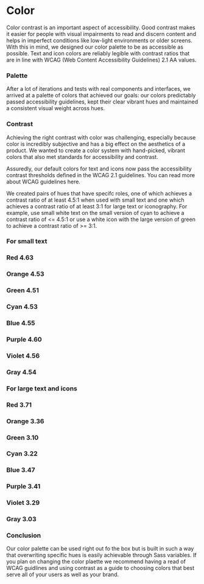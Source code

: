 

<Meta title="Components/Foundations/Color" />

# Color

Color contrast is an important aspect of accessibility. Good contrast makes it easier for people with visual impairments to read and discern content and helps in imperfect conditions like low-light environments or older screens. With this in mind, we designed our color palette to be as accessible as possible. Text and icon colors are reliably legible with contrast ratios that are in line with WCAG (Web Content Accessibility Guidelines) 2.1 AA values.

### Palette

<div className="color-palette">
    <div className="color red-1"></div>
    <div className="color red-2"></div>
    <div className="color orange-1"></div>
    <div className="color orange-2"></div>
    <div className="color green-1"></div>
    <div className="color green-2"></div>
    <div className="color cyan-1"></div>
</div>

<div className="color-palette">
    <div className="color cyan-2"></div>
    <div className="color blue-1"></div>
    <div className="color blue-2"></div>
    <div className="color purple-1"></div>
    <div className="color purple-2"></div>
    <div className="color violet-1"></div>
    <div className="color violet-2"></div>
</div>

<div className="color-palette">
    <div className="color black"></div>
    <div className="color gray-1"></div>
    <div className="color gray-2"></div>
    <div className="color gray-3"></div>
    <div className="color gray-4"></div>
    <div className="color gray-5"></div>
    <div className="color gray-6"></div>
</div>

After a lot of iterations and tests with real components and interfaces, we arrived at a palette of colors that achieved our goals: our colors predictably passed accessibility guidelines, kept their clear vibrant hues and maintained a consistent visual weight across hues.

### Contrast

Achieving the right contrast with color was challenging, especially because color is incredibly subjective and has a big effect on the aesthetics of a product. We wanted to create a color system with hand-picked, vibrant colors that also met standards for accessibility and contrast.

Assuredly, our default colors for text and icons now pass the accessibility contrast thresholds defined in the WCAG 2.1 guidelines. You can read more about WCAG guidelines here.

We created pairs of hues that have specifc roles, one of which achieves a contrast ratio of at least 4.5:1 when used with small text and one which achieves a contrast ratio of at least 3:1 for large text or iconography. For example, use small white text on the small version of cyan to achieve a contrast ratio of <= 4.5:1 or use a white icon with the large version of green to achieve a contrast ratio of >= 3:1.

### For small text

<div className="color-typography">
    <div className="small-colors">
        <h3 className="red-small">Red <b>4.63</b></h3>
        <h3 className="orange-small">Orange <b>4.53</b></h3>
        <h3 className="green-small">Green <b>4.51</b></h3>
        <h3 className="cyan-small">Cyan <b>4.53</b></h3>
        <h3 className="blue-small">Blue <b>4.55</b></h3>
        <h3 className="purple-small">Purple <b>4.60</b></h3>
        <h3 className="violet-small">Violet <b>4.56</b></h3>
        <h3 className="gray-small">Gray <b>4.54</b></h3>
    </div>
</div>

### For large text and icons

<div className="color-typography">
    <div className="large-colors">
        <h3 className="red-large">Red <b>3.71</b></h3>
        <h3 className="orange-large">Orange <b>3.36</b></h3>
        <h3 className="green-large">Green <b>3.10</b></h3>
        <h3 className="cyan-large">Cyan <b>3.22</b></h3>
        <h3 className="blue-large">Blue <b>3.47</b></h3>
        <h3 className="purple-large">Purple <b>3.41</b></h3>
        <h3 className="violet-large">Violet <b>3.29</b></h3>
        <h3 className="gray-large">Gray <b>3.03</b></h3>
    </div>
</div>

### Conclusion

Our color palette can be used right out fo the box but is built in such a way that overwriting specific hues is easily achievable through Sass variables. If you plan on changing the color plaette we recommend having a read of WCAG guidlines and using contrast as a guide to choosing colors that best serve all of your users as well as your brand.